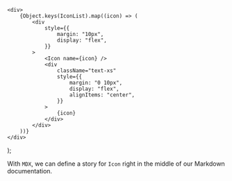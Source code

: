 

<Meta title="Components/Icon" />

	<div>
		{Object.keys(IconList).map((icon) => (
			<div
				style={{
					margin: "10px",
					display: "flex",
				}}
			>
				<Icon name={icon} />
				<div
					className="text-xs"
					style={{
						margin: "0 10px",
						display: "flex",
						alignItems: "center",
					}}
				>
					{icon}
				</div>
			</div>
		))}
	</div>
);

With `MDX`, we can define a story for `Icon` right in the middle of our Markdown documentation.

<ListIcon />

